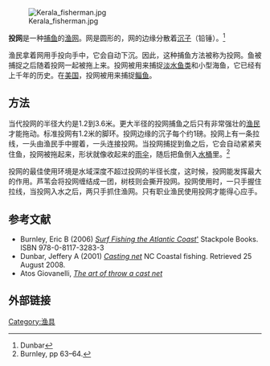 [[File:Kerala_fisherman.jpg|thumb]]

'''投网'''是一种[[捕鱼|捕鱼]]的[[渔网|渔网]]。网是圆形的，网的边缘分散着[[沉子|沉子]]（铅锤）。<ref name="Dunbar">Dunbar</ref>

渔民拿着网用手投向手中，它会自动下沉。因此，这种捕鱼方法被称为投网。鱼被捕捉之后随着投网一起被拖上来。投网被用来捕捉[[淡水鱼类|淡水鱼类]]和小型海鱼，它已经有上千年的历史。在[[美国|美国]]，投网被用来捕捉[[鲻鱼|鲻鱼]]。

==方法==
当代投网的半径大约是1.2到3.6米。更大半径的投网捕鱼之后只有非常强壮的[[渔民|渔民]]才能拖动。标准投网有1.2米的脚环。投网边缘的沉子每个约1磅。投网上有一条拉线，一头由渔民手中握着，一头连接投网。当投网捕捉到鱼之后，它会自动紧紧夹住鱼，投网被拖起来，形状就像收起来的[[雨伞|雨伞]]，随后把鱼倒入[[水桶|水桶]]里。<ref>Burnley, pp 63–64.</ref>

投网的最佳使用环境是水域深度不超过投网的半径长度，这时候，投网能发挥最大的作用。芦苇会将投网缠结成一团，树枝则会撕开投网。投网使用时，一只手握住拉线，当投网入水之后，两只手抓住渔网。只有职业渔民使用投网才能得心应手。

==参考文献==
{{reflist}}
* Burnley, Eric B (2006) [http://books.google.co.nz/books?id=LDnsP7XnLM0C&pg=PA63&dq=%22cast+net%22&ei=qXyySJWbDpPgsQP4-qVJ&sig=ACfU3U3UIpDX-U1A8r9__JgFLJG2h-4VRQ#PPA64,M1 ''Surf Fishing the Atlantic Coast'''] {{Wayback|url=http://books.google.co.nz/books?id=LDnsP7XnLM0C&pg=PA63&dq=%22cast+net%22&ei=qXyySJWbDpPgsQP4-qVJ&sig=ACfU3U3UIpDX-U1A8r9__JgFLJG2h-4VRQ#PPA64,M1 |date=20130728234714 }} Stackpole Books. ISBN 978-0-8117-3283-3
* Dunbar, Jeffery A (2001) [http://www.nccoastalfishing.com/index.htm?casting.htm~main ''Casting net''] {{Wayback|url=http://www.nccoastalfishing.com/index.htm?casting.htm~main |date=20210227141419 }} NC Coastal fishing. Retrieved 25 August 2008.
* Atos Giovanelli, [http://www.rezzaglio.net/ ''The art of throw a cast net''] {{Wayback|url=http://www.rezzaglio.net/ |date=20201205175142 }}

==外部链接==
{{commons category|Cast net}}
{{捕鱼}}
{{渔业}}

{{DEFAULTSORT:Yu鱼}}
[[Category:渔具|Category:渔具]]